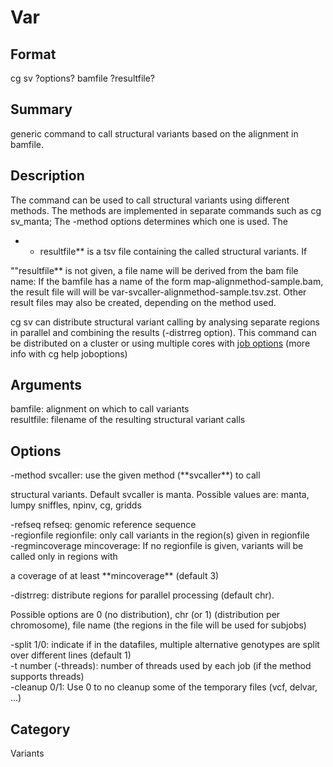 = Var =

== Format ==
cg sv ?options? bamfile ?resultfile?

== Summary ==
generic command to call structural variants based on the alignment in bamfile.

== Description ==
The command can be used to call structural variants using different
methods. The methods are implemented in separate commands such as cg
sv_manta; The -method options determines which one is used. The
**resultfile** is a tsv file containing the called structural variants. If
""resultfile** is not given, a file name will be derived from the bam file
name: If the bamfile has a name of the form map-alignmethod-sample.bam,
the result file will will be var-svcaller-alignmethod-sample.tsv.zst.
Other result files may also be created, depending on the method used.

cg sv can distribute structural variant calling by analysing separate
regions in parallel and combining the results (-distrreg option).
This command can be distributed on a cluster or using multiple cores with
[[joboptions|job options]] (more info with cg help joboptions)

== Arguments ==
; bamfile: alignment on which to call variants
; resultfile: filename of the resulting structural variant calls

== Options ==
; -method svcaller: use the given method (**svcaller**) to call
structural variants. Default svcaller is manta.
Possible values are: manta, lumpy sniffles, npinv, cg, gridds
; -refseq refseq: genomic reference sequence
; -regionfile regionfile: only call variants in the region(s) given in regionfile
; -regmincoverage mincoverage: If no regionfile is given, variants will be called only in regions with
a coverage of at least **mincoverage** (default 3)
; -distrreg: distribute regions for parallel processing (default chr).
Possible options are 0 (no distribution), chr (or 1) (distribution per
chromosome), file name (the regions in the file will be used for subjobs)
; -split 1/0: indicate if in the datafiles, multiple alternative genotypes are split over different lines (default 1)
; -t number (-threads): number of threads used by each job (if the method supports threads)
; -cleanup 0/1: Use 0 to no cleanup some of the temporary files (vcf, delvar, ...)

== Category ==
Variants

